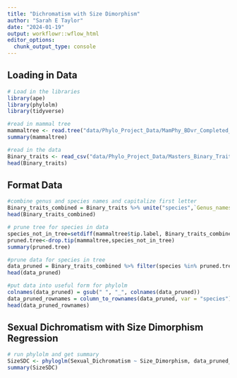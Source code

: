 ```yaml
---
title: "Dichromatism with Size Dimorphism"
author: "Sarah E Taylor"
date: "2024-01-19"
output: workflowr::wflow_html
editor_options:
  chunk_output_type: console
---
```


## Loading in Data

```r
# Load in the libraries
library(ape)
library(phylolm)
library(tidyverse)
```


```r
#read in mammal tree
mammaltree <- read.tree("data/Phylo_Project_Data/MamPhy_BDvr_Completed_v2_tree0000.tre")
summary(mammaltree)
```


```r
#read in the data
Binary_traits <- read_csv("data/Phylo_Project_Data/Masters_Binary_Traits.csv")
head(Binary_traits)
```

## Format Data

```r
#combine genus and species names and capitalize first letter
Binary_traits_combined = Binary_traits %>% unite("species",`Genus_names`, `species_name`) %>% mutate(species = str_to_title(species))
head(Binary_traits_combined)
```


```r
# prune tree for species in data
species_not_in_tree=setdiff(mammaltree$tip.label, Binary_traits_combined$species)
pruned.tree<-drop.tip(mammaltree,species_not_in_tree)
summary(pruned.tree)
```


```r
#prune data for species in tree
data_pruned = Binary_traits_combined %>% filter(species %in% pruned.tree$tip.label)
head(data_pruned)
```


```r
#put data into useful form for phylolm
colnames(data_pruned) = gsub(" ", "_", colnames(data_pruned))
data_pruned_rownames = column_to_rownames(data_pruned, var = "species")
head(data_pruned_rownames)
```

## Sexual Dichromatism with Size Dimorphism Regression

```r
# run phylolm and get summary
SizeSDC <- phyloglm(Sexual_Dichromatism ~ Size_Dimorphism, data_pruned_rownames, phy = pruned.tree,method="logistic_MPLE")
summary(SizeSDC)
```

